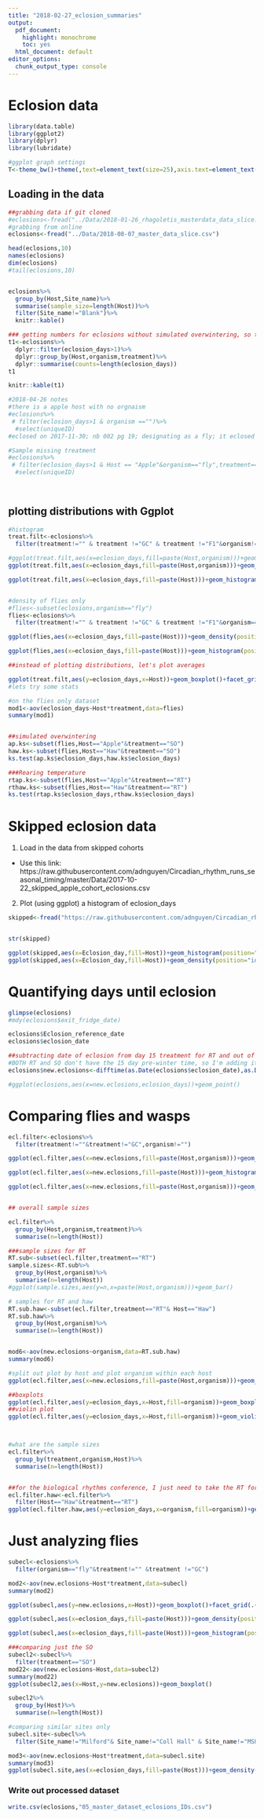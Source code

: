 ```yaml
---
title: "2018-02-27_eclosion_summaries"
output:
  pdf_document: 
    highlight: monochrome
    toc: yes
  html_document: default
editor_options: 
  chunk_output_type: console
---
```


# Eclosion data 

```r
library(data.table)
library(ggplot2)
library(dplyr)
library(lubridate)

#ggplot graph settings
T<-theme_bw()+theme(,text=element_text(size=25),axis.text=element_text(size=25), panel.grid.major=element_blank(), panel.grid.minor.x = element_blank(), panel.grid = element_blank(), legend.key = element_blank(),axis.title.y=element_text(margin=margin(t=0,r=15,b=0,l=0)),axis.title.x=element_text(margin=margin(t=15,r=,b=0,l=0)))+ theme(legend.position="none")
```

## Loading in the data

```r
##grabbing data if git cloned
#eclosions<-fread("../Data/2018-01-26_rhagoletis_masterdata_data_slice.csv")
#grabbing from online
eclosions<-fread("../Data/2018-08-07_master_data_slice.csv")

head(eclosions,10)
names(eclosions)
dim(eclosions)
#tail(eclosions,10)


eclosions%>%
  group_by(Host,Site_name)%>%
  summarise(sample_size=length(Host))%>%
  filter(Site_name!="Blank")%>%
  knitr::kable()

### getting numbers for eclosions without simulated overwintering, so these pupae were left at rearing temperature
t1<-eclosions%>%
  dplyr::filter(eclosion_days>1)%>%
  dplyr::group_by(Host,organism,treatment)%>%
  dplyr::summarise(counts=length(eclosion_days))
t1

knitr::kable(t1)

#2018-04-26 notes
#there is a apple host with no orgnaism
#eclosions%>%
 # filter(eclosion_days>1 & organism =="")%>%
  #select(uniqueID)
#eclosed on 2017-11-30; nb 002 pg 19; designating as a fly; it eclosed but died same day

#Sample missing treatment 
#eclosions%>%
 # filter(eclosion_days>1 & Host == "Apple"&organism=="fly",treatment=="")%>%
  #select(uniqueID)
  
  
```

## plotting distributions with Ggplot

```r
#histogram
treat.filt<-eclosions%>%
  filter(treatment!="" & treatment !="GC" & treatment !="F1"&organism!="")

#ggplot(treat.filt,aes(x=eclosion_days,fill=paste(Host,organism)))+geom_histogram(position="identity",alpha=.52)
ggplot(treat.filt,aes(x=eclosion_days,fill=paste(Host,organism)))+geom_density(position="identity",alpha=.52)+facet_grid(treatment~organism)

ggplot(treat.filt,aes(x=eclosion_days,fill=paste(Host)))+geom_histogram(position="identity",alpha=.52)+facet_grid(treatment~organism)+xlab("Eclosion(days)")


#density of flies only
#flies<-subset(eclosions,organism=="fly")
flies<-eclosions%>%
  filter(treatment!="" & treatment !="GC" & treatment !="F1"&organism=="fly")

ggplot(flies,aes(x=eclosion_days,fill=paste(Host)))+geom_density(position="identity",alpha=.52)+facet_grid(treatment~.)

ggplot(flies,aes(x=eclosion_days,fill=paste(Host)))+geom_histogram(position="identity",alpha=.52)+facet_grid(treatment~.)

##instead of plotting distributions, let's plot averages

ggplot(treat.filt,aes(y=eclosion_days,x=Host))+geom_boxplot()+facet_grid(treatment~organism,scales="free")+ylab("Eclosion (days)")
#lets try some stats

#on the flies only dataset
mod1<-aov(eclosion_days~Host*treatment,data=flies)
summary(mod1)


##simulated overwintering
ap.ks<-subset(flies,Host=="Apple"&treatment=="SO")
haw.ks<-subset(flies,Host=="Haw"&treatment=="SO")
ks.test(ap.ks$eclosion_days,haw.ks$eclosion_days)

###Rearing temperature
rtap.ks<-subset(flies,Host=="Apple"&treatment=="RT")
rthaw.ks<-subset(flies,Host=="Haw"&treatment=="RT")
ks.test(rtap.ks$eclosion_days,rthaw.ks$eclosion_days)

```

# Skipped eclosion data

1. Load in the data from skipped cohorts 
  * Use this link: https://raw.githubusercontent.com/adnguyen/Circadian_rhythm_runs_seasonal_timing/master/Data/2017-10-22_skipped_apple_cohort_eclosions.csv
  
2. Plot (using ggplot) a histogram of eclosion_days 

```r

skipped<-fread("https://raw.githubusercontent.com/adnguyen/Circadian_rhythm_runs_seasonal_timing/master/Data/2017-10-22_skipped_apple_cohort_eclosions.csv")


str(skipped)

ggplot(skipped,aes(x=Eclosion_day,fill=Host))+geom_histogram(position="identity",alpha=.5)
ggplot(skipped,aes(x=Eclosion_day,fill=Host))+geom_density(position="identity",alpha=.5)
```



# Quantifying days until eclosion

```r
glimpse(eclosions)
#mdy(eclosions$exit_fridge_date)

eclosions$Eclosion_reference_date
eclosions$eclosion_date

##subtracting date of eclosion from day 15 treatment for RT and out of winter date for SO treatment to estimate the number of days until eclosions
#BOTH RT and SO don't have the 15 day pre-winter time, so I'm adding it on to the end
eclosions$new.eclosions<-difftime(as.Date(eclosions$eclosion_date),as.Date(eclosions$Eclosion_reference_date),units=c("days"))+15

#ggplot(eclosions,aes(x=new.eclosions,eclosion_days))+geom_point()

```

# Comparing flies and wasps


```r
ecl.filter<-eclosions%>%
  filter(treatment!=""&treatment!="GC",organism!="")

ggplot(ecl.filter,aes(x=new.eclosions,fill=paste(Host,organism)))+geom_density(position="identity",alpha=.52)+facet_grid(treatment~organism)

ggplot(ecl.filter,aes(x=new.eclosions,fill=paste(Host)))+geom_histogram(position="identity",alpha=.52)+facet_grid(treatment~organism)+xlab("Eclosion(days)")

ggplot(ecl.filter,aes(x=new.eclosions,fill=paste(Host,organism)))+geom_density(position="identity",alpha=.52)+facet_grid(treatment~.)+xlab("Eclosion(days)")


## overall sample sizes

ecl.filter%>%
  group_by(Host,organism,treatment)%>%
  summarise(n=length(Host))

###sample sizes for RT
RT.sub<-subset(ecl.filter,treatment=="RT")
sample.sizes<-RT.sub%>%
  group_by(Host,organism)%>%
  summarise(n=length(Host))
#ggplot(sample.sizes,aes(y=n,x=paste(Host,organism)))+geom_bar()

# samples for RT and haw
RT.sub.haw<-subset(ecl.filter,treatment=="RT"& Host=="Haw")
RT.sub.haw%>%
  group_by(Host,organism)%>%
  summarise(n=length(Host))


mod6<-aov(new.eclosions~organism,data=RT.sub.haw)
summary(mod6)

#split out plot by host and plot organism within each host
ggplot(ecl.filter,aes(x=new.eclosions,fill=paste(Host,organism)))+geom_density(position="identity",alpha=.52)+facet_grid(treatment~Host)+xlab("Eclosion(days)")+T

##boxplots
ggplot(ecl.filter,aes(y=eclosion_days,x=Host,fill=organism))+geom_boxplot()+facet_grid(treatment~.,scales="free")+ylab("Adult Emergence (days)")+T
##violin plot
ggplot(ecl.filter,aes(y=eclosion_days,x=Host,fill=organism))+geom_violin()+facet_grid(treatment~.,scales="free")+ylab("Adult Emergence (days)")+T



#what are the sample sizes
ecl.filter%>%
  group_by(treatment,organism,Host)%>%
  summarise(n=length(Host))


##for the biological rhythms conference, I just need to take the RT for Haw samples
ecl.filter.haw<-ecl.filter%>%
  filter(Host=="Haw"&treatment=="RT")
ggplot(ecl.filter.haw,aes(y=eclosion_days,x=organism,fill=organism))+geom_boxplot()+T+ylab("Adult Emergence (days)")
```


# Just analyzing flies 

```r
subecl<-eclosions%>%
  filter(organism=="fly"&treatment!="" &treatment !="GC")

mod2<-aov(new.eclosions~Host*treatment,data=subecl)
summary(mod2)

ggplot(subecl,aes(y=new.eclosions,x=Host))+geom_boxplot()+facet_grid(.~treatment)

ggplot(subecl,aes(x=eclosion_days,fill=paste(Host)))+geom_density(position="identity",alpha=.52)+facet_grid(treatment~.)

ggplot(subecl,aes(x=eclosion_days,fill=paste(Host)))+geom_histogram(position="identity",alpha=.52)+facet_grid(treatment~.)

###comparing just the SO 
subecl2<-subecl%>%
  filter(treatment=="SO")
mod22<-aov(new.eclosions~Host,data=subecl2)
summary(mod22)
ggplot(subecl2,aes(x=Host,y=new.eclosions))+geom_boxplot()

subecl2%>%
  group_by(Host)%>%
  summarise(n=length(Host))

#comparing similar sites only 
subecl.site<-subecl%>%
  filter(Site_name!="Milford"& Site_name!="Coll Hall" & Site_name!="MSU")

mod3<-aov(new.eclosions~Host*treatment,data=subecl.site)
summary(mod3)
ggplot(subecl.site,aes(x=eclosion_days,fill=paste(Host)))+geom_density(position="identity",alpha=.52)+facet_grid(treatment~Site_name)

```

### Write out processed dataset

```r
write.csv(eclosions,"05_master_dataset_eclosions_IDs.csv")
```

